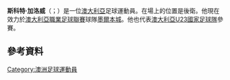 {{blpunsourced|time=2015-06-04T07:34:31+00:00}}
{{expand|time=2015-06-04T07:34:31+00:00}}

{{Infobox football biography
| name = Scott Galloway
| image = Galloway Victory Training May 2015.jpg
| caption = Galloway with [[Melbourne_Victory_FC|Melbourne Victory]] in 2015.
| fullname = Scott Robert Galloway<ref>{{cite news|title=List of Players — 2013 FIFA U-20 World Cup|url=http://www.fifadata.com/document/FWYC/2013/pdf/FWYC_2013_SquadLists.pdf|work=[[FIFA|Fédération Internationale de Football Association]]|accessdate=22 June 2013|archive-date=2013-11-01|archive-url=https://web.archive.org/web/20131101160639/http://www.fifadata.com/document/FWYC/2013/pdf/FWYC_2013_SquadLists.pdf|dead-url=no}}</ref>
| birth_date = {{birth date and age|1995|4|25|df=yes}}
| birth_place = [[澳洲|澳洲]][[珀斯|珀斯]]
| height = {{convert|1.72|m|abbr=on}}<ref>{{cite web|title=Scott Galloway|url=http://www.melbournevictory.com.au/player/scott-galloway/1v95sl1s9zm8u1loker6g62yvk#|website=melbournevictory.com.au|publisher=Melbourne Victory|accessdate=15 September 2015|archive-date=2017-04-29|archive-url=https://web.archive.org/web/20170429125926/http://www.melbournevictory.com.au/player/scott-galloway/1v95sl1s9zm8u1loker6g62yvk|dead-url=no}}</ref>
| position = 後衛
| currentclub = [[墨爾本城足球俱樂部|墨爾本城]]
| clubnumber = 2
| youthyears1 = 
| youthclubs1 = Gosnells City
| youthyears2 = 
| youthclubs2 = Cockburn City
| youthyears3 = 2012–2013
| youthclubs3 = AIS
| youthyears4 = 2013
| youthclubs4 = [[墨尔本胜利足球俱乐部|墨爾本勝利]]
| years1 = 2013–2016
| clubs1 = [[墨尔本胜利足球俱乐部|墨爾本勝利]]
| caps1 = 54
| goals1 = 1
| years2 = 2016–2017
| clubs2 = [[中岸水手足球會|中岸水手]]
| caps2 = 24
| goals2 = 2
| years3 = 2017–2018
| clubs3 = [[威靈頓鳳凰足球俱樂部|威靈頓鳳凰]]
| caps3 = 22
| goals3 = 0
| years4 = 2018−2019
| clubs4 = [[阿德莱德联足球俱乐部|阿德萊德聯]]
| caps4 = 29
| goals4 = 1
| years5 = 2019–
| caps5 = 26
| goals5 = 1
| clubs5 = [[墨爾本城足球俱樂部|墨爾本城]]
| nationalyears1 = 2013–2015
| nationalcaps1 = 15
| nationalgoals1 = 1
| nationalteam1 = Australia U20
| nationalyears2 = 2014–2016
| nationalcaps2 = 13
| nationalgoals2 = 0
| nationalteam2 = Australia U23
| club-update = 22 March 2021
| ntupdate = 15 January 2016
}}

'''斯科特·加洛威'''（{{lang-en|Scott Galloway}}；{{bd|1995年|4月25日}}）是一位[[澳大利亞|澳大利亞]]足球運動員。在場上的位置是後衛。他現在效力於[[澳大利亞職業足球聯賽|澳大利亞職業足球聯賽]]球隊[[墨爾本城足球俱樂部|墨爾本城]]。他也代表[[澳大利亞U23國家足球隊|澳大利亞U23國家足球隊]]參賽。

==參考資料==
{{Reflist}}

{{墨爾本城球員名單}}

{{DEFAULTSORT: Galloway, Scott}}
[[Category:澳洲足球運動員|Category:澳洲足球運動員]]